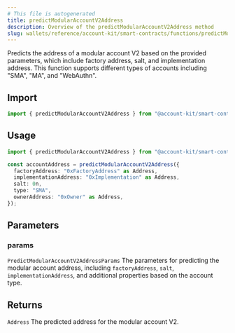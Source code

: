 ```yaml
---
# This file is autogenerated
title: predictModularAccountV2Address
description: Overview of the predictModularAccountV2Address method
slug: wallets/reference/account-kit/smart-contracts/functions/predictModularAccountV2Address
---
```


Predicts the address of a modular account V2 based on the provided parameters, which include factory address, salt, and implementation address. This function supports different types of accounts including "SMA", "MA", and "WebAuthn".

## Import

```ts
import { predictModularAccountV2Address } from "@account-kit/smart-contracts";
```

## Usage

```ts
import { predictModularAccountV2Address } from "@account-kit/smart-contracts";

const accountAddress = predictModularAccountV2Address({
  factoryAddress: "0xFactoryAddress" as Address,
  implementationAddress: "0xImplementation" as Address,
  salt: 0n,
  type: "SMA",
  ownerAddress: "0xOwner" as Address,
});
```

## Parameters

### params

`PredictModularAccountV2AddressParams`
The parameters for predicting the modular account address, including `factoryAddress`, `salt`, `implementationAddress`, and additional properties based on the account type.

## Returns

`Address`
The predicted address for the modular account V2.

